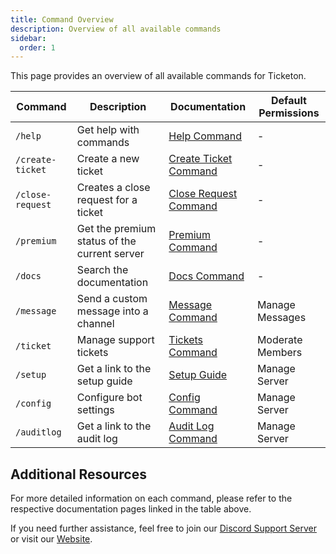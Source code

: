 ```yaml
---
title: Command Overview
description: Overview of all available commands
sidebar:
  order: 1
---
```



This page provides an overview of all available commands for Ticketon.

| Command          | Description                                  | Documentation                                    | Default Permissions |
| ---------------- | -------------------------------------------- | ------------------------------------------------ | ------------------- |
| `/help`          | Get help with commands                       | [Help Command](/commands/help)                   | -                   |
| `/create-ticket` | Create a new ticket                          | [Create Ticket Command](/commands/create-ticket) | -                   |
| `/close-request` | Creates a close request for a ticket         | [Close Request Command](/commands/close-request) | -                   |
| `/premium`       | Get the premium status of the current server | [Premium Command](/commands/premium)             | -                   |
| `/docs`          | Search the documentation                     | [Docs Command](/commands/docs)                   | -                   |
| `/message`       | Send a custom message into a channel         | [Message Command](/commands/message)             | Manage Messages     |
| `/ticket`        | Manage support tickets                       | [Tickets Command](/commands/tickets)             | Moderate Members    |
| `/setup`         | Get a link to the setup guide                | [Setup Guide](/start/intro)                      | Manage Server       |
| `/config`        | Configure bot settings                       | [Config Command](/commands/config)               | Manage Server       |
| `/auditlog`      | Get a link to the audit log                  | [Audit Log Command](/commands/auditlog)          | Manage Server       |

## Additional Resources

For more detailed information on each command, please refer to the respective documentation pages linked in the table above.

If you need further assistance, feel free to join our [Discord Support Server](https://ticketon.app/discord) or visit our [Website](https://ticketon.app).

<LinkCard
  title="Discord Support Server"
  description="Join our Discord server for support and community discussions."
  href="https://ticketon.app/discord"
  icon="discord"
  target="_blank"
/>
